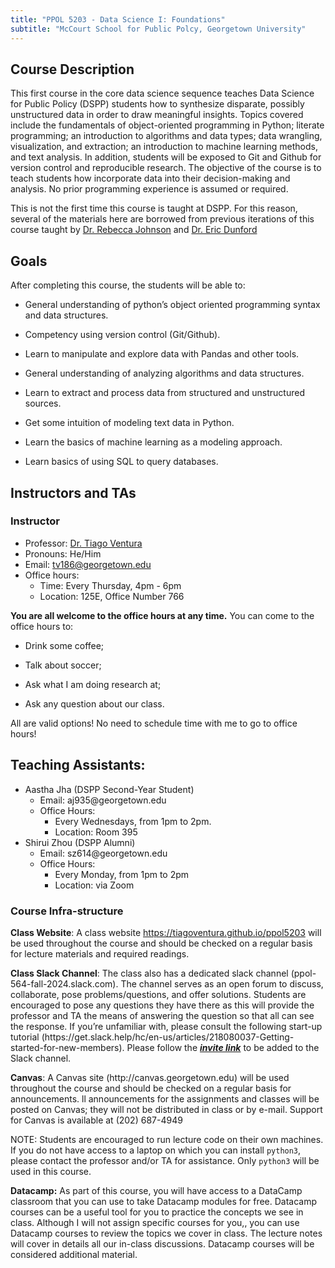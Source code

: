 ```yaml
---
title: "PPOL 5203 - Data Science I: Foundations"
subtitle: "McCourt School for Public Polcy, Georgetown University"
---
```


## Course Description

This first course in the core data science sequence teaches Data Science for Public Policy (DSPP) students how to synthesize disparate, possibly unstructured data in order to draw meaningful insights. Topics covered include the fundamentals of object-oriented programming in Python; literate programming; an introduction to algorithms and data types; data wrangling, visualization, and extraction; an introduction to machine learning methods, and text analysis. In addition, students will be exposed to Git and Github for version control and reproducible research. The objective of the course is to teach students how incorporate data into their decision-making and analysis. No prior programming experience is assumed or required.

This is not the first time this course is taught at DSPP. For this reason, several of the materials here are borrowed from previous iterations of this course taught by [Dr. Rebecca Johnson](https://www.rebeccajohnson.io/) and [Dr. Eric Dunford](http://ericdunford.com/)

## Goals

After completing this course, the students will be able to:

-   General understanding of python's object oriented programming syntax and data structures.

-   Competency using version control (Git/Github).

-   Learn to manipulate and explore data with Pandas and other tools.

-   General understanding of analyzing algorithms and data structures.

-   Learn to extract and process data from structured and unstructured sources.

-   Get some intuition of modeling text data in Python.

-   Learn the basics of machine learning as a modeling approach.

-   Learn basics of using SQL to query databases.

## Instructors and TAs

### Instructor

-   Professor: [Dr. Tiago Ventura](https://www.venturatiago.com/)
-   Pronouns: He/Him
-   Email: [tv186\@georgetown.edu](mailto:tv186@georgetown.edu)
-   Office hours:
    -   Time: Every Thursday, 4pm - 6pm
    -   Location: 125E, Office Number 766

**You are all welcome to the office hours at any time.** You can come to the office hours to:

-   Drink some coffee;

-   Talk about soccer;

-   Ask what I am doing research at;

-   Ask any question about our class.

All are valid options! No need to schedule time with me to go to office hours!

## Teaching Assistants:

-   Aastha Jha (DSPP Second-Year Student)
    -   Email: aj935\@georgetown.edu
    -   Office Hours:
        -   Every Wednesdays, from 1pm to 2pm.\
        -   Location: Room 395
        
-   Shirui Zhou (DSPP Alumni)
    -   Email: sz614\@georgetown.edu
    -   Office Hours:
        -   Every Monday, from 1pm to 2pm
        -   Location: via Zoom

### Course Infra-structure

**Class Website**: A class website <https://tiagoventura.github.io/ppol5203> will be used throughout the course and should be checked on a regular basis for lecture materials and required readings.

**Class Slack Channel**: The class also has a dedicated slack channel (ppol-564-fall-2024.slack.com). The channel serves as an open forum to discuss, collaborate, pose problems/questions, and offer solutions. Students are encouraged to pose any questions they have there as this will provide the professor and TA the means of answering the question so that all can see the response. If you're unfamiliar with, please consult the following start-up tutorial (https://get.slack.help/hc/en-us/articles/218080037-Getting-started-for-new-members). Please follow the [***invite link***](https://join.slack.com/t/ppol5203fall2024/shared_invite/zt-2ou5gm0ww-YJUJfR3vTfzN4IuKcULFDQ) to be added to the Slack channel.

**Canvas**: A Canvas site (http://canvas.georgetown.edu) will be used throughout the course and should be checked on a regular basis for announcements. ll announcements for the assignments and classes will be posted on Canvas; they will not be distributed in class or by e-mail. Support for Canvas is available at (202) 687-4949

NOTE: Students are encouraged to run lecture code on their own machines. If you do not have access to a laptop on which you can install `python3`, please contact the professor and/or TA for assistance. Only `python3` will be used in this course.

**Datacamp:** As part of this course, you will have access to a DataCamp classroom that you can use to take Datacamp modules for free. Datacamp courses can be a useful tool for you to practice the concepts we see in class. Although I will not assign specific courses for you,, you can use Datacamp courses to review the topics we cover in class. The lecture notes will cover in details all our in-class discussions. Datacamp courses will be considered additional material.
